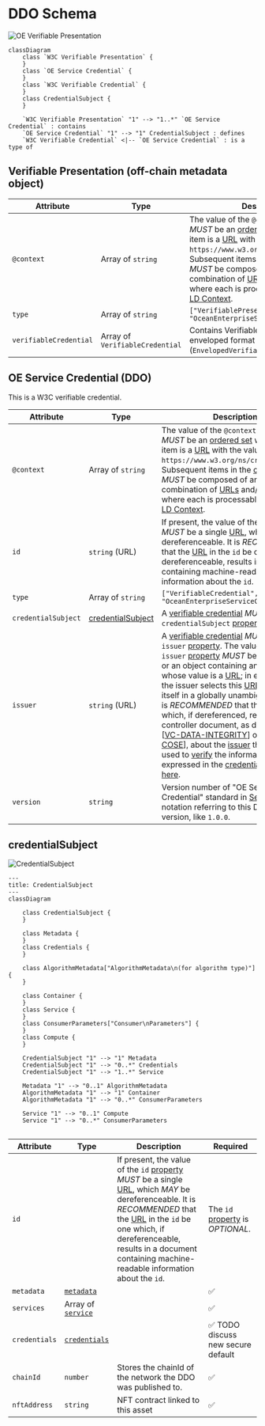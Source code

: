 # DDO Schema

![OE Verifiable Presentation](/images/DDO/diagrams/w3c_presentation.svg)
```
classDiagram
    class `W3C Verifiable Presentation` {
    }
    class `OE Service Credential` {
    }
    class `W3C Verifiable Credential` {
    }
    class CredentialSubject {
    }

    `W3C Verifiable Presentation` "1" --> "1..*" `OE Service Credential` : contains
    `OE Service Credential` "1" --> "1" CredentialSubject : defines
    `W3C Verifiable Credential` <|-- `OE Service Credential` : is a type of
```

## Verifiable Presentation (off-chain metadata object)

| Attribute              | Type                            | Description                                                                                                                                                                                                                                                                                                                                                                                                                                                                                                                                                                                           | Required           |
| ---------------------- | ------------------------------- | ----------------------------------------------------------------------------------------------------------------------------------------------------------------------------------------------------------------------------------------------------------------------------------------------------------------------------------------------------------------------------------------------------------------------------------------------------------------------------------------------------------------------------------------------------------------------------------------------------- | ------------------ |
| `@context`             | Array of `string`               | The value of the `@context` [property](https://w3c.github.io/vc-data-model/#dfn-property) _MUST_ be an [ordered set](https://infra.spec.whatwg.org/#ordered-set) where the first item is a [URL](https://w3c.github.io/vc-data-model/#dfn-url) with the value `https://www.w3.org/ns/credentials/v2`. Subsequent items in the [ordered set](https://infra.spec.whatwg.org/#ordered-set) _MUST_ be composed of any combination of [URLs](https://w3c.github.io/vc-data-model/#dfn-url) and/or objects, where each is processable as a [JSON-LD Context](https://www.w3.org/TR/json-ld11/#the-context). | :white_check_mark: |
| `type`                 | Array of `string`               | `["VerifiablePresentation", "OceanEnterpriseServicePresentation"]`                                                                                                                                                                                                                                                                                                                                                                                                                                                                                                                                    | :white_check_mark: |
| `verifiableCredential` | Array of `VerifiableCredential` | Contains Verifiable credentials in enveloped format (`EnvelopedVerifiableCredential`) .                                                                                                                                                                                                                                                                                                                                                                                                                                                                                                               | :white_check_mark: |

## OE Service Credential (DDO)

This is a W3C verifiable credential.

| Attribute           | Type                                    | Description                                                                                                                                                                                                                                                                                                                                                                                                                                                                                                                                                                                                                                                                                                                                                                                                                                                                                                                                                                                                                                                                                                                                                                                                                                                                                                            | Required                                                                              |
| ------------------- | --------------------------------------- | ---------------------------------------------------------------------------------------------------------------------------------------------------------------------------------------------------------------------------------------------------------------------------------------------------------------------------------------------------------------------------------------------------------------------------------------------------------------------------------------------------------------------------------------------------------------------------------------------------------------------------------------------------------------------------------------------------------------------------------------------------------------------------------------------------------------------------------------------------------------------------------------------------------------------------------------------------------------------------------------------------------------------------------------------------------------------------------------------------------------------------------------------------------------------------------------------------------------------------------------------------------------------------------------------------------------------- | ------------------------------------------------------------------------------------- |
| `@context`          | Array of `string`                       | The value of the `@context` [property](https://w3c.github.io/vc-data-model/#dfn-property) _MUST_ be an [ordered set](https://infra.spec.whatwg.org/#ordered-set) where the first item is a [URL](https://w3c.github.io/vc-data-model/#dfn-url) with the value `https://www.w3.org/ns/credentials/v2`. Subsequent items in the [ordered set](https://infra.spec.whatwg.org/#ordered-set) _MUST_ be composed of any combination of [URLs](https://w3c.github.io/vc-data-model/#dfn-url) and/or objects, where each is processable as a [JSON-LD Context](https://www.w3.org/TR/json-ld11/#the-context).                                                                                                                                                                                                                                                                                                                                                                                                                                                                                                                                                                                                                                                                                                                  | :white_check_mark:                                                                    |
| `id`                | `string` (URL)                          | If present, the value of the `id` [property](https://w3c.github.io/vc-data-model/#dfn-property) _MUST_ be a single [URL](https://w3c.github.io/vc-data-model/#dfn-url), which _MAY_ be dereferenceable. It is _RECOMMENDED_ that the [URL](https://w3c.github.io/vc-data-model/#dfn-url) in the `id` be one which, if dereferenceable, results in a document containing machine-readable information about the `id`.                                                                                                                                                                                                                                                                                                                                                                                                                                                                                                                                                                                                                                                                                                                                                                                                                                                                                                   | The `id` [property](https://w3c.github.io/vc-data-model/#dfn-property) is _OPTIONAL_. |
| `type`              | Array of `string`                       | `["VerifiableCredential", "OceanEnterpriseServiceCredential"]`                                                                                                                                                                                                                                                                                                                                                                                                                                                                                                                                                                                                                                                                                                                                                                                                                                                                                                                                                                                                                                                                                                                                                                                                                                                         | :white_check_mark:                                                                    |
| `credentialSubject` | [credentialSubject](#credentialsubject) | A [verifiable credential](https://w3c.github.io/vc-data-model/#dfn-verifiable-credential) _MUST_ have a `credentialSubject` [property](https://w3c.github.io/vc-data-model/#dfn-property).                                                                                                                                                                                                                                                                                                                                                                                                                                                                                                                                                                                                                                                                                                                                                                                                                                                                                                                                                                                                                                                                                                                             | :white_check_mark:                                                                    |
| `issuer`            | `string` (URL)                          | A [verifiable credential](https://w3c.github.io/vc-data-model/#dfn-verifiable-credential) _MUST_ have an `issuer` [property](https://w3c.github.io/vc-data-model/#dfn-property). The value of the `issuer` [property](https://w3c.github.io/vc-data-model/#dfn-property) _MUST_ be either a [URL](https://w3c.github.io/vc-data-model/#dfn-url), or an object containing an `id` [property](https://w3c.github.io/vc-data-model/#dfn-property) whose value is a [URL](https://w3c.github.io/vc-data-model/#dfn-url); in either case, the issuer selects this [URL](https://w3c.github.io/vc-data-model/#dfn-url) to identify itself in a globally unambiguous way. It is _RECOMMENDED_ that the [URL](https://w3c.github.io/vc-data-model/#dfn-url) be one which, if dereferenced, results in a controller document, as defined in [[VC-DATA-INTEGRITY](https://w3c.github.io/vc-data-model/#bib-vc-data-integrity)] or [[VC-JOSE-COSE](https://w3c.github.io/vc-data-model/#bib-vc-jose-cose)], about the [issuer](https://w3c.github.io/vc-data-model/#dfn-issuers) that can be used to [verify](https://w3c.github.io/vc-data-model/#dfn-verify) the information expressed in the [credential](https://w3c.github.io/vc-data-model/#dfn-credential). More info [here](https://w3c.github.io/vc-data-model/#issuer). | :white_check_mark:                                                                    |
| `version`           | `string`                                | Version number of "OE Service Credential" standard in [SemVer](https://semver.org) notation referring to this DDO spec version, like `1.0.0`.                                                                                                                                                                                                                                                                                                                                                                                                                                                                                                                                                                                                                                                                                                                                                                                                                                                                                                                                                                                                                                                                                                                                                                          |                                                                                       |




## credentialSubject

![CredentialSubject](/images/DDO/diagrams/credential_subject.svg)
```
---
title: CredentialSubject
---
classDiagram

    class CredentialSubject {
    }

    class Metadata {
    }
    class Credentials {
    }

    class AlgorithmMetadata["AlgorithmMetadata\n(for algorithm type)"] {
    }

    class Container {
    }
    class Service {
    }
    class ConsumerParameters["Consumer\nParameters"] {
    }
    class Compute {
    }

    CredentialSubject "1" --> "1" Metadata
    CredentialSubject "1" --> "0..*" Credentials
    CredentialSubject "1" --> "1..*" Service

    Metadata "1" --> "0..1" AlgorithmMetadata
    AlgorithmMetadata "1" --> "1" Container
    AlgorithmMetadata "1" --> "0..*" ConsumerParameters

    Service "1" --> "0..1" Compute
    Service "1" --> "0..*" ConsumerParameters


```

| Attribute     | Type                                          | Description                                                                                                                                                                                                                                                                                                                                                                                                          | Required                                                                              |
| ------------- | --------------------------------------------- | -------------------------------------------------------------------------------------------------------------------------------------------------------------------------------------------------------------------------------------------------------------------------------------------------------------------------------------------------------------------------------------------------------------------- | ------------------------------------------------------------------------------------- |
| `id`          |                                               | If present, the value of the `id` [property](https://w3c.github.io/vc-data-model/#dfn-property) _MUST_ be a single [URL](https://w3c.github.io/vc-data-model/#dfn-url), which _MAY_ be dereferenceable. It is _RECOMMENDED_ that the [URL](https://w3c.github.io/vc-data-model/#dfn-url) in the `id` be one which, if dereferenceable, results in a document containing machine-readable information about the `id`. | The `id` [property](https://w3c.github.io/vc-data-model/#dfn-property) is _OPTIONAL_. |
| `metadata`    | [`metadata`](/docs/ddo_credential/metadata)        |                                                                                                                                                                                                                                                                                                                                                                                                                      | :white_check_mark:                                                                    |
| `services`    | Array of [`service`](/docs/ddo_credential/service) |                                                                                                                                                                                                                                                                                                                                                                                                                      | :white_check_mark:                                                                    |
| `credentials` | [`credentials`](/docs/ddo_credential/credentials)  |                                                                                                                                                                                                                                                                                                                                                                                                                      | :white_check_mark: TODO discuss new secure default                                    |
| `chainId`     | `number`                                      | Stores the chainId of the network the DDO was published to.                                                                                                                                                                                                                                                                                                                                                          | :white_check_mark:                                                                    |
| `nftAddress`  | `string`                                      | NFT contract linked to this asset                                                                                                                                                                                                                                                                                                                                                                                    | :white_check_mark:                                                                    |
